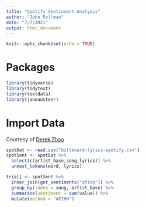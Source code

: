 ```yaml
---
title: "Spotify Sentinment Analysis"
author: "John Rollman"
date: "7/7/2021"
output: html_document
---
```


```r
knitr::opts_chunk$set(echo = TRUE)
```

# Packages  

```r
library(tidyverse)
library(tidytext)
library(textdata)
library(janeaustenr)
```


# Import Data  
Courtesy of [Derek Zhao](https://github.com/zhao1701)  
```r
spotDat <- read.csv("billboard-lyrics-spotify.csv") 
spotSent <- spotDat %>%
  select(c(artist_base,song,lyrics)) %>%
  unnest_tokens(word, lyrics)
```


```r
trial1 <- spotSent %>% 
  inner_join(get_sentiments("afinn")) %>% 
  group_by(index = song, artist_base) %>% 
  summarise(sentiment = sum(value)) %>% 
  mutate(method = "AFINN")
```



